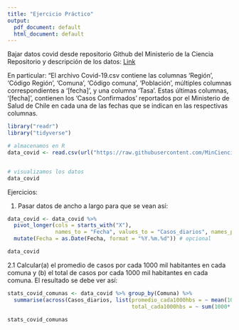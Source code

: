 ```yaml
---
title: "Ejercicio Práctico"
output:
  pdf_document: default
  html_document: default
---
```



Bajar datos covid desde repositorio Github del Ministerio de la Ciencia
Repositorio y descripción de los datos: [Link](https://github.com/MinCiencia/Datos-COVID19/tree/master/output/producto1)

En particular: "El archivo Covid-19.csv contiene las columnas 'Región', ‘Código Región’, 'Comuna', ‘Código comuna’, 'Población', múltiples columnas correspondientes a '[fecha]', y una columna 'Tasa'. Estas últimas columnas, ‘[fecha]’, contienen los 'Casos Confirmados' reportados por el Ministerio de Salud de Chile en cada una de las fechas que se indican en las respectivas columnas.

```r
library("readr")
library("tidyverse")

# almacenamos en R
data_covid <- read.csv(url("https://raw.githubusercontent.com/MinCiencia/Datos-COVID19/master/output/producto1/Covid-19.csv"))


# visualizamos los datos
data_covid 
```


Ejercicios:
  
  
1. Pasar datos de ancho a largo para que se vean así:  
```r
data_covid <- data_covid %>% 
  pivot_longer(cols = starts_with("X"), 
               names_to = "Fecha", values_to = "Casos_diarios", names_prefix="X") %>% 
  mutate(Fecha = as.Date(Fecha, format = "%Y.%m.%d")) # opcional

data_covid  
```


2.1 Calcular(a) el promedio de casos por cada 1000 mil habitantes en cada comuna y (b) el total de casos por cada 1000 mil habitantes en cada comuna. El resultado se debe ver así: 

```r
stats_covid_comunas <- data_covid %>% group_by(Comuna) %>%
  summarise(across(Casos_diarios, list(promedio_cada1000hbs = ~ mean(1000*.x/Poblacion,rm=T), 
                                       total_cada1000hbs = ~ sum(1000*.x/Poblacion,rm=T) )))

stats_covid_comunas
```

